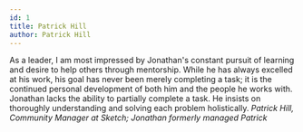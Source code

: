 ```yaml
---
id: 1
title: Patrick Hill
author: Patrick Hill
---
```


As a leader, I am most impressed by Jonathan's constant pursuit of learning and desire to help others through mentorship. While he has always excelled at his work, his goal has never been merely completing a task; it is the continued personal development of both him and the people he works with.
Jonathan lacks the ability to partially complete a task. He insists on thoroughly understanding and solving each problem holistically.
_Patrick Hill, Community Manager at Sketch; Jonathan formerly managed Patrick_
